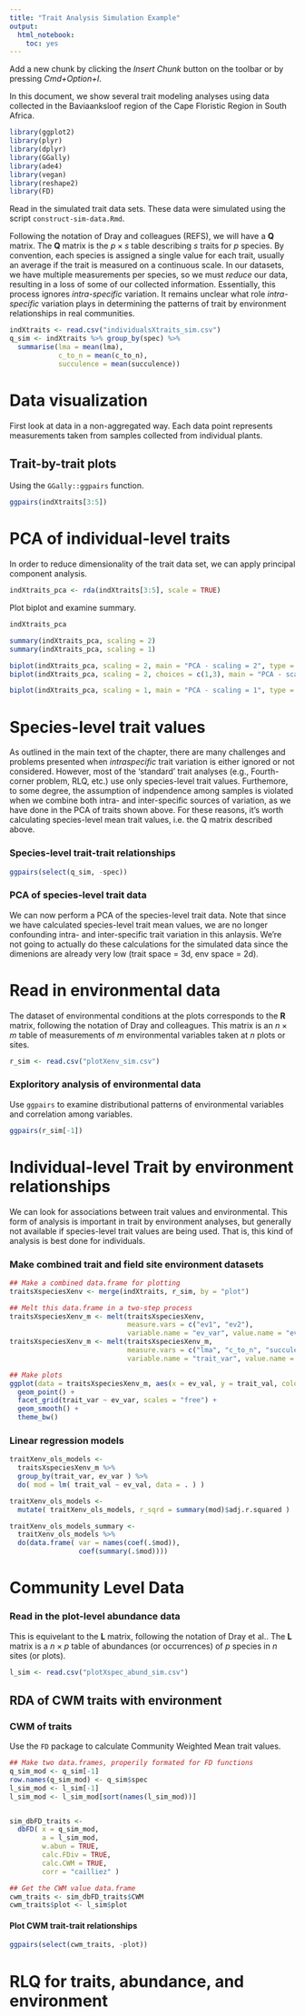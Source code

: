 ```yaml
---
title: "Trait Analysis Simulation Example"
output: 
  html_notebook: 
    toc: yes
---
```


Add a new chunk by clicking the *Insert Chunk* button on the toolbar or by pressing *Cmd+Option+I*.


In this document, we show several trait modeling analyses using data collected in the Baviaanksloof region of the Cape Floristic Region in South Africa.

```r
library(ggplot2)
library(plyr)
library(dplyr)
library(GGally)
library(ade4)
library(vegan)
library(reshape2)
library(FD)
```

Read in the simulated trait data sets.
These data were simulated using the script `construct-sim-data.Rmd`.

Following the notation of Dray and colleagues (REFS), we will have a **Q** matrix.
The **Q** matrix is the $p \times s$ table describing $s$ traits for $p$ species. 
By convention, each species is assigned a single value for each trait, usually an average if the trait is measured on a continuous scale.
In our datasets, we have multiple measurements per species, so we must *reduce* our data, resulting in a loss of some of our collected information.
Essentially, this process ignores *intra-specific* variation.
It remains unclear what role *intra-specific* variation plays in determining the patterns of trait by environment relationships in real communities.

```r
indXtraits <- read.csv("individualsXtraits_sim.csv")
q_sim <- indXtraits %>% group_by(spec) %>% 
  summarise(lma = mean(lma),
            c_to_n = mean(c_to_n),
            succulence = mean(succulence))
```


# Data visualization

First look at data in a non-aggregated way. 
Each data point represents measurements taken from samples collected from individual plants.

## Trait-by-trait plots

Using the `GGally::ggpairs` function.

```r
ggpairs(indXtraits[3:5])
```


# PCA of individual-level traits

In order to reduce dimensionality of the trait data set, we can apply principal component analysis. 

```r
indXtraits_pca <- rda(indXtraits[3:5], scale = TRUE)
```

Plot biplot and examine summary.

```r
indXtraits_pca
```

```r
summary(indXtraits_pca, scaling = 2)
summary(indXtraits_pca, scaling = 1)
```


```r
biplot(indXtraits_pca, scaling = 2, main = "PCA - scaling = 2", type = c("text", "points"))
biplot(indXtraits_pca, scaling = 2, choices = c(1,3), main = "PCA - scaling = 2", type = c("text", "points"))
```

```r
biplot(indXtraits_pca, scaling = 1, main = "PCA - scaling = 1", type = c("text", "points"))
```


# Species-level trait values

As outlined in the main text of the chapter, there are many challenges and problems presented when *intraspecific* trait variation is either ignored or not considered.
However, most of the 'standard' trait analyses (e.g., Fourth-corner problem, RLQ, etc.) use only species-level trait values.
Furthemore, to some degree, the assumption of indpendence among samples is violated when we combine both intra- and inter-specific sources of variation, as we have done in the PCA of traits shown above. 
For these reasons, it's worth calculating species-level mean trait values, i.e. the Q matrix described above.

### Species-level trait-trait relationships

```r
ggpairs(select(q_sim, -spec))
```


### PCA of species-level trait data

We can now perform a PCA of the species-level trait data.
Note that since we have calculated species-level trait mean values, we are no longer confounding intra- and inter-specific trait variation in this anlaysis.
We're not going to actually do these calculations for the simulated data since the dimenions are already very low (trait space = 3d, env space = 2d).


# Read in environmental data

The dataset of environmental conditions at the plots corresponds to the **R** matrix, following the notation of Dray and colleagues. 
This matrix is an $n \times m$ table of measurements of $m$ environmental variables taken at $n$ plots or sites.


```r
r_sim <- read.csv("plotXenv_sim.csv")
```

### Exploritory analysis of environmental data

Use `ggpairs` to examine distributional patterns of environmental variables and correlation among variables.

```r
ggpairs(r_sim[-1])
```



# Individual-level Trait by environment relationships

We can look for associations between trait values and environmental. 
This form of analysis is important in trait by environment analyses, but generally not available if species-level trait values are being used.
That is, this kind of analysis is best done for individuals.

### Make combined trait and field site environment datasets

```r
## Make a combined data.frame for plotting
traitsXspeciesXenv <- merge(indXtraits, r_sim, by = "plot")

## Melt this data.frame in a two-step process
traitsXspeciesXenv_m <- melt(traitsXspeciesXenv, 
                             measure.vars = c("ev1", "ev2"), 
                             variable.name = "ev_var", value.name = "ev_val")
traitsXspeciesXenv_m <- melt(traitsXspeciesXenv_m,
                             measure.vars = c("lma", "c_to_n", "succulence"), 
                             variable.name = "trait_var", value.name = "trait_val")

## Make plots
ggplot(data = traitsXspeciesXenv_m, aes(x = ev_val, y = trait_val, colour = spec)) +
  geom_point() +
  facet_grid(trait_var ~ ev_var, scales = "free") +
  geom_smooth() +
  theme_bw()
```



### Linear regression models

```r
traitXenv_ols_models <- 
  traitsXspeciesXenv_m %>%
  group_by(trait_var, ev_var ) %>% 
  do( mod = lm( trait_val ~ ev_val, data = . ) )

traitXenv_ols_models <- 
  mutate( traitXenv_ols_models, r_sqrd = summary(mod)$adj.r.squared )

traitXenv_ols_models_summary <-
  traitXenv_ols_models %>% 
  do(data.frame( var = names(coef(.$mod)),
                 coef(summary(.$mod))))

```



# Community Level Data

### Read in the plot-level abundance data

This is equivelant to the **L** matrix, following the notation of Dray et al..
The **L** matrix is a $n \times p$ table of abundances (or occurrences) of $p$ species in $n$ sites (or plots).

```r
l_sim <- read.csv("plotXspec_abund_sim.csv")
```



## RDA of CWM traits with environment


### CWM of traits

Use the `FD` package to calculate Community Weighted Mean trait values.

```r
## Make two data.frames, properily formated for FD functions
q_sim_mod <- q_sim[-1]
row.names(q_sim_mod) <- q_sim$spec
l_sim_mod <- l_sim[-1]
l_sim_mod <- l_sim_mod[sort(names(l_sim_mod))]


sim_dbFD_traits <-
  dbFD( x = q_sim_mod, 
        a = l_sim_mod,
        w.abun = TRUE, 
        calc.FDiv = TRUE, 
        calc.CWM = TRUE,
        corr = "cailliez" )

```


```r
## Get the CWM value data.frame
cwm_traits <- sim_dbFD_traits$CWM
cwm_traits$plot <- l_sim$plot
```

#### Plot CWM trait-trait relationships

```r
ggpairs(select(cwm_traits, -plot))
```





# RLQ for traits, abundance, and environment


```r
```



